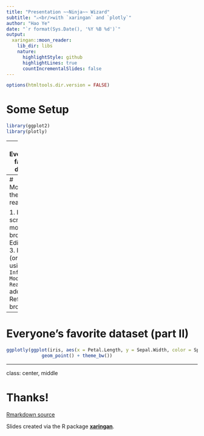 ```yaml
---
title: "Presentation ~~Ninja~~ Wizard"
subtitle: "⚔<br/>with `xaringan` and `plotly`"
author: "Hao Ye"
date: "`r format(Sys.Date(), '%Y %B %d')`"
output:
  xaringan::moon_reader:
    lib_dir: libs
    nature:
      highlightStyle: github
      highlightLines: true
      countIncrementalSlides: false
---
```


```r
options(htmltools.dir.version = FALSE)
```

# Some Setup

```r
library(ggplot2)
library(plotly)
```

---
# Everyone's favorite dataset

```r
ggplotly(ggplot(iris, aes(x = Sepal.Length, y = Sepal.Width, color = Species)) + 
             geom_point() + theme_bw())
```

---
# Modifying the plot in real-time

1. Exit full-screen mode from browser
2. Edit .Rmd
3. Re-knit (or be using `Infinite Moon Reader` add-in)
4. Refresh browser

---
# Everyone's favorite dataset (part II)

```r
ggplotly(ggplot(iris, aes(x = Petal.Length, y = Sepal.Width, color = Species)) + 
             geom_point() + theme_bw())
```

---
class: center, middle

# Thanks!

[Rmarkdown source](https://github.com/ha0ye/R-demos/blob/master/presentation_wizard.Rmd)

Slides created via the R package [**xaringan**](https://github.com/yihui/xaringan).